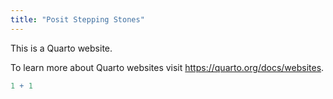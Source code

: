 ```yaml
---
title: "Posit Stepping Stones"
---
```


This is a Quarto website.

To learn more about Quarto websites visit <https://quarto.org/docs/websites>.

```r
1 + 1
```
